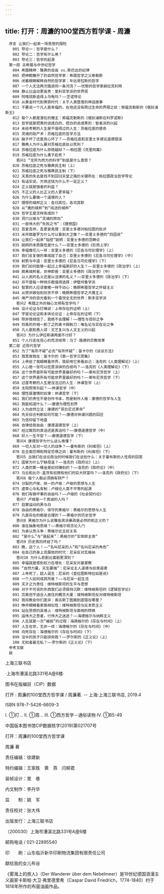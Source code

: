 ```yaml
---
---
---
```

title: 打开：周濂的100堂西方哲学课 - 周濂
---


```
　序言 让我们一起来一场思想的探险
　　001 导论一：哲学是什么？
　　002 导论二：哲学有什么用？
　　003 导论三：哲学的起源
　第一部 古希腊与中世纪哲学
　　004 希腊精神：雅典的自由 vs.斯巴达的纪律
　　005 把神都撇开了的自然哲学家：希腊哲学之父泰勒斯
　　006 闭着眼睛解释自然的哲学家：毕达哥拉斯的哲学
　　007 一个人无法两次踏进同一条河流？——忧郁的哲学家赫拉克利特
　　008 静止比运动更高贵：爱利亚学派的世界观
　　009 阿喀琉斯追得上乌龟吗？——芝诺悖论
　　010 从黄金时代到黑铁时代：关于人类堕落的神话故事
　　011 不要说一个凡人是幸福的，在他还没有跨过生命的界限之前：索福克勒斯的《俄狄浦斯王》
　　012 每个人都是潜在的僭主：索福克勒斯的《俄狄浦斯在科罗诺斯》
　　013 哲学就是把黑的说成白的，把白的说成黑的：智者派的兴起
　　014 未经考察的人生是不值得过的人生：苏格拉底的使命
　　015 灵魂的助产术：苏格拉底的哲学方法
　　016 脑子坏了还是良心坏了？——苏格拉底和亚里士多德论道德错误
　　017 雅典人为什么要对苏格拉底处以死刑？
　　018 苏格拉底为什么拒绝越狱？——柏拉图《克里同篇》
　　019 苏格拉底为什么勇于赴死？
　　　答问1 “无所为而为的科学”到底是什么意思？
　　020 苏格拉底之死与雅典民主制（上）
　　021 苏格拉底之死与雅典民主制（下）
　　022 天真的失去是找不到回归天堂之路的关键所在：柏拉图政治哲学导论
　　023 有话实说、欠债还钱为什么不一定正义？
　　024 正义就是强者的利益？
　　025 不正义的人比正义的人更幸福？
　　026 为什么要做一个道德的人？
　　027 理想的城邦正义：各归其位，各司其职
　　028 从“猪的城邦”到“纯洁的城邦”
　　029 哲学王是怎样炼成的？
　　030 洞穴比喻与“灵魂的转向”
　　031 一部伟大的“失败之书”：《理想国》
　　032 吾爱吾师，吾更爱真理：亚里士多德对柏拉图的批评
　　033 米开朗基罗为什么可以看到大卫像？——亚里士多德的“四因说”
　　034 让我们一起来“指控”姚明：亚里士多德的范畴论
　　035 姚明的本质属性是什么？——亚里士多德的《形而上学》
　　036 幸福像花儿一样：亚里士多德的《尼各马可伦理学》（上）
　　037 我们反复做的事成就了自己：亚里士多德的《尼各马可伦理学》(中)
　　038 射箭与中道：亚里士多德的《尼各马可伦理学》（下）
　　039 我们如何能够一起过上幸福美好的人生？——亚里士多德的《政治学》（上）
　　040 脱离城邦者，非神即兽：亚里士多德的《政治学》（中）
　　041 以人民的名义还是以法律的名义？——亚里士多德的《政治学》（下）
　　042 并不是每一种快乐都值得选择：伊壁鸠鲁学派
　　043 智慧的人应该像猪一样不动心：晚期希腊哲学之怀疑主义
　　044 从愤世嫉俗到玩世不恭：晚期希腊哲学之犬儒主义
　　045 用严冷的目光看到一个喜悦全无的世界：斯多亚学派
　　　答问2 希腊之外的轴心文明有哲学吗？
　　046 设计论证与打赌说：上帝存在的证明（上）
　　047 宇宙论论证和本体论论证：上帝存在的证明（下）
　　048 除非我相信了，我绝不会理解！——理性与信仰之争
　　049 将美的共相一割了之的奥卡姆剃刀：唯名论与实在论之争
　　050 凡人歌和愚人颂：文艺复兴与人文主义的兴起
　　　答问3 为什么伊拉斯谟两面不讨好？
　　051 个人行走在信心的荒凉地带：马丁·路德的宗教改革
　第二部 近现代哲学
　　052 为了“有所不疑”必先“有所怀疑”：笛卡尔的《谈谈方法》
　　053 我思故我在：笛卡尔的《第一哲学沉思集》
　　054 上帝给了我眼睛看世界，我却用它来看自己：洛克的《人类理解论》（上）
　　055 人心是一张可以任意涂抹的白纸吗？——洛克的《人类理解论》（下）
　　056 这个世界是所有可能世界里最好的吗？——莱布尼茨哲学（上）
　　057 这个世界是所有可能世界里最好的吗？——莱布尼茨哲学（下）
　　058 过度考察的人生是没法过的人生：休谟哲学（上）
　　059 太阳照常升起？——休谟哲学（中）
　　060 理性是激情的奴隶：休谟哲学（下）
　　061 我们的责任不是创作书本，而是制作人格：康德的哲学与人生
　　062 我能知道什么？——康德为理性划界
　　063 人为自然立法：康德的“哥白尼式革命”
　　064 先天综合判断如何可能？——康德对休谟问题的回应
　　065 为信仰留下地盘
　　066 自律给我自由：康德道德哲学（上）
　　067 经过裁剪的真话还是真话吗？——康德道德哲学（中）
　　068 好人一生平安？——康德道德哲学（下）
　　　答问4 康德哲学为什么这么难懂？
　　069 一切人反对一切人的战争？——霍布斯的《利维坦》（上）
　　070 在全面恐惧和特定恐惧之间：霍布斯的《利维坦》（下）
　　　答问5 当我们在谈论政治的时候我们在谈些什么：关于霍布斯的人性观的回答
　　071 国家为什么宁缺毋滥？——洛克的《政府论》（上）
　　072 人类的第一桶金是如何赚到的？——洛克的《政府论》（中）
　　073 马云和比尔·盖茨有权拥有他们的巨大财富吗？——洛克的《政府论》（下）
　　　答问6 每个人都必须拥有财产？
　　074 分裂的卢梭，统一的卢梭：卢梭的思想与人生
　　075 虚荣心与私有制：卢梭论人类不平等的起源
　　076 我们有做坏事的自由吗？——卢梭的《社会契约论》
　　　答问7 卢梭是一个真诚的人吗？
　　077 启蒙运动的黑与白
　　078 自由的黑格尔，保守的黑格尔：黑格尔的思想与人生
　　079 凡是存在的都是合理的？——黑格尔的历史哲学
　　　答问8 黑格尔为什么说雅各宾派暴政是必然的和正义的？
　　080 谁在抽象地思维？——黑格尔观念论入门
　　081 为承认而斗争：黑格尔论主奴关系
　　082 “是什么”与“是起来”：黑格尔的“实体即主体”
　　　答问9 历史真的终结了吗？
　　083 瞧，这个人！——“名叫尼采的人”和“名叫尼采的角色”
　　084 在自己的身上克服他的时代：尼采反对瓦格纳
　　　答问10 为什么悲剧比喜剧更深刻？
　　085 幸福就是感到权力在增长：尼采反对基督教
　　086 “自然力量，天生要强”：尼采论主人道德与奴隶道德
　　087 上帝死了，超人诞生：尼采的《查拉图斯特拉如是说》
　　088 一个人如何成其所是？——与尼采一起生活
　　089 天才之为责任：维特根斯坦的生平与思想
　　090 对于不可说的东西我们必须保持沉默：维特根斯坦的《逻辑哲学论》
　　091 完美但不适合人居住的概念大厦：维特根斯坦反对维特根斯坦
　　092 我将教会你们差异：奥古斯丁图画到底错在哪里？
　　093 睁开眼睛看家族相似性：维特根斯坦与反本质主义
　　094 站在思想的高墙上：维特根斯坦与面相的转换
　　095 运伟大之思者，行伟大之迷途？——海德格尔与纳粹主义
　　096 人生就是一次“被抛”的过程：海德格尔的《存在与时间》（上）
　　097 人生在世，无非一烦：海德格尔的《存在与时间》（中）
　　098 向死存在：海德格尔的《存在与时间》（下）
　　099 没伞的孩子只能拼命跑？——罗尔斯的《正义论》（上）
　　100 无知者最无私？——罗尔斯的《正义论》（下）
　参考文献
　跋
```







上海三联书店


·上海市漕溪北路331号A座6楼·





图书在版编目（CIP）数据

打开 : 周濂的100堂西方哲学课 / 周濂著. -- 上海:上海三联书店, 2019.4

ISBN 978-7-5426-6609-3

Ⅰ. ①打… Ⅱ. ①周… Ⅲ. ①西方哲学－通俗读物 Ⅳ. ①B5-49

中国版本图书馆CIP数据核字(2019)第021707号





打开：周濂的100堂西方哲学课

周濂 著

责任编辑：徐建新

特约编辑：王家胜　黄　燕　闫柳君

装帧设计：里　巷

内文制作：李丹华

监　　制：姚　军

责任校对：张大伟

出版发行：上海三联书店

（200030）上海市漕溪北路331号A座6楼

邮购电话 / 021-22895540

印　　刷：山东临沂新华印刷物流集团有限责任公司







献给我的女儿布谷





《雾海上的旅人》（Der Wanderer über dem Nebelmeer）是19世纪德国浪漫主义画家卡斯帕·大卫·弗里德里希（Caspar David Friedrich，1774-1840）约于1818年所作的布面油画作品。